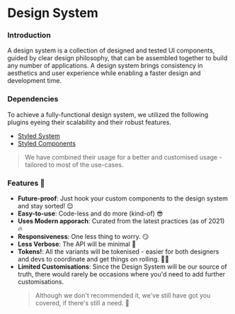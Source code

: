 # Design System

### Introduction

A design system is a collection of designed and tested UI components, guided by clear design philosophy,
that can be assembled together to build any number of applications. A design system brings consistency in aesthetics and user experience while enabling a faster design
and development time.

<div style={{ marginBottom: 30, marginTop: 30, border: "1px solid #d5d5d5" }} />

### Dependencies

To achieve a fully-functional design system, we utilized the following plugins eyeing their scalability and
their robust features.

- <a href="https://styled-system.com/" target="_blank">
    Styled System
  </a>

- <a href="https://www.styled-components.com/" target="_blank">
    Styled Components
  </a>

> We have combined their usage for a better and customised usage - tailored to most
> of the use-cases.

<div style={{ marginBottom: 30, marginTop: 30, border: "1px solid #d5d5d5" }} />

### Features 💫

- <strong>Future-proof</strong>: Just hook your custom components to the design system and stay sorted! 😌
- <strong>Easy-to-use</strong>: Code-less and do more (kind-of) 😎
- <strong>Uses Modern apporach</strong>: Curated from the latest practices (as of 2021) 🔥
- <strong>Responsiveness</strong>: One less thing to worry. 😏
- <strong>Less Verbose</strong>: The API will be minimal 🍺
- <strong>Tokens!</strong>: All the variants will be tokenised - easier for both designers and devs to coordinate and
get things on rolling. 🖖🏻
- <strong>Limited Customisations</strong>: Since the Design System will be our source of truth, there would rarely be occasions where you'd
need to add further customisations.
  <blockquote>
      Although we don't recommended it, we've still have got you covered, if
      there's still a need. 🙂
    </blockquote>
